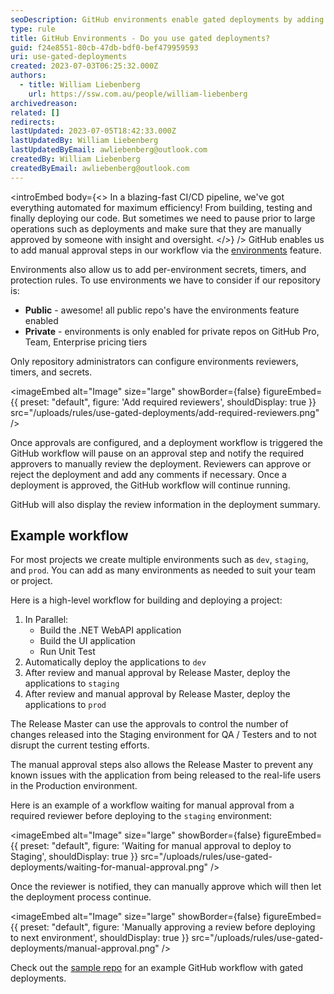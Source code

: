 ```yaml
---
seoDescription: GitHub environments enable gated deployments by adding manual approval steps to your workflow, ensuring that large operations are reviewed and approved before deployment.
type: rule
title: GitHub Environments - Do you use gated deployments?
guid: f24e8551-80cb-47db-bdf0-bef479959593
uri: use-gated-deployments
created: 2023-07-03T06:25:32.000Z
authors:
  - title: William Liebenberg
    url: https://ssw.com.au/people/william-liebenberg
archivedreason:
related: []
redirects:
lastUpdated: 2023-07-05T18:42:33.000Z
lastUpdatedBy: William Liebenberg
lastUpdatedByEmail: awliebenberg@outlook.com
createdBy: William Liebenberg
createdByEmail: awliebenberg@outlook.com
---
```


<introEmbed
  body={<>
In a blazing-fast CI/CD pipeline, we've got everything automated for maximum efficiency! From building, testing and finally deploying our code. But sometimes we need to pause prior to large operations such as deployments and make sure that they are manually approved by someone with insight and oversight.
  </>}
/>
GitHub enables us to add manual approval steps in our workflow via the [environments](https://docs.github.com/en/actions/deployment/targeting-different-environments/using-environments-for-deployment) feature.

Environments also allow us to add per-environment secrets, timers, and protection rules. To use environments we have to consider if our repository is:

- **Public** - awesome! all public repo's have the environments feature enabled
- **Private** - environments is only enabled for private repos on GitHub Pro, Team, Enterprise pricing tiers

Only repository administrators can configure environments reviewers, timers, and secrets.


<imageEmbed
  alt="Image"
  size="large"
  showBorder={false}
  figureEmbed={{
    preset: "default",
    figure: 'Add required reviewers',
    shouldDisplay: true
  }}
  src="/uploads/rules/use-gated-deployments/add-required-reviewers.png"
/>

Once approvals are configured, and a deployment workflow is triggered the GitHub workflow will pause on an approval step and notify the required approvers to manually review the deployment. Reviewers can approve or reject the deployment and add any comments if necessary. Once a deployment is approved, the GitHub workflow will continue running.

GitHub will also display the review information in the deployment summary.

## Example workflow

For most projects we create multiple environments such as `dev`, `staging`, and `prod`. You can add as many environments as needed to suit your team or project.

Here is a high-level workflow for building and deploying a project:

1. In Parallel:
   - Build the .NET WebAPI application
   - Build the UI application
   - Run Unit Test
2. Automatically deploy the applications to `dev`
3. After review and manual approval by Release Master, deploy the applications to `staging`
4. After review and manual approval by Release Master, deploy the applications to `prod`

The Release Master can use the approvals to control the number of changes released into the Staging environment for QA / Testers and to not disrupt the current testing efforts.

The manual approval steps also allows the Release Master to prevent any known issues with the application from being released to the real-life users in the Production environment.

Here is an example of a workflow waiting for manual approval from a required reviewer before deploying to the `staging` environment:


<imageEmbed
  alt="Image"
  size="large"
  showBorder={false}
  figureEmbed={{
    preset: "default",
    figure: 'Waiting for manual approval to deploy to Staging',
    shouldDisplay: true
  }}
  src="/uploads/rules/use-gated-deployments/waiting-for-manual-approval.png"
/>

Once the reviewer is notified, they can manually approve which will then let the deployment process continue.


<imageEmbed
  alt="Image"
  size="large"
  showBorder={false}
  figureEmbed={{
    preset: "default",
    figure: 'Manually approving a review before deploying to next environment',
    shouldDisplay: true
  }}
  src="/uploads/rules/use-gated-deployments/manual-approval.png"
/>

Check out the [sample repo](https://github.com/william-liebenberg/github-gated-deployments) for an example GitHub workflow with gated deployments.
